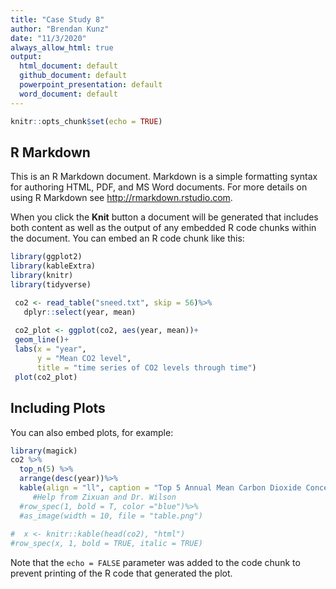 ```yaml
---
title: "Case Study 8"
author: "Brendan Kunz"
date: "11/3/2020"
always_allow_html: true
output:
  html_document: default
  github_document: default
  powerpoint_presentation: default
  word_document: default
---
```


```r
knitr::opts_chunk$set(echo = TRUE) 
```

## R Markdown

This is an R Markdown document. Markdown is a simple formatting syntax for authoring HTML, PDF, and MS Word documents. For more details on using R Markdown see <http://rmarkdown.rstudio.com>.

When you click the **Knit** button a document will be generated that includes both content as well as the output of any embedded R code chunks within the document. You can embed an R code chunk like this:

```r
library(ggplot2)
library(kableExtra)
library(knitr)
library(tidyverse)

 co2 <- read_table("sneed.txt", skip = 56)%>%
   dplyr::select(year, mean)
  
 co2_plot <- ggplot(co2, aes(year, mean))+
 geom_line()+
 labs(x = "year",
      y = "Mean CO2 level",
      title = "time series of CO2 levels through time")
 plot(co2_plot)
```

## Including Plots

You can also embed plots, for example:

```r
library(magick)
co2 %>% 
  top_n(5) %>% 
  arrange(desc(year))%>%
  kable(align = "ll", caption = "Top 5 Annual Mean Carbon Dioxide Concentrations")  
     #Help from Zixuan and Dr. Wilson
  #row_spec(1, bold = T, color ="blue")%>% 
  #as_image(width = 10, file = "table.png")
  
#  x <- knitr::kable(head(co2), "html")
#row_spec(x, 1, bold = TRUE, italic = TRUE)
```

Note that the `echo = FALSE` parameter was added to the code chunk to prevent printing of the R code that generated the plot.

